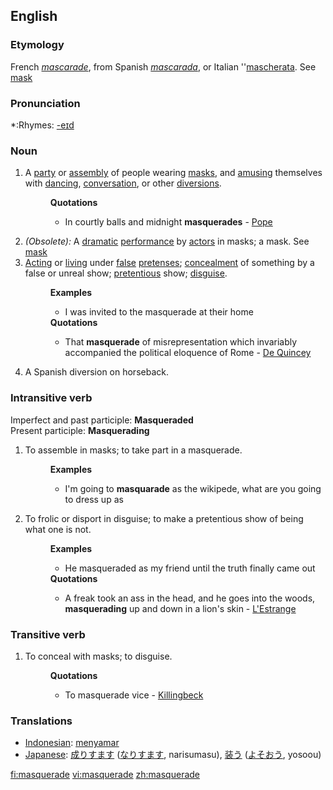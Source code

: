 ==English==
===Etymology===
French ''[[mascarade]]'', from Spanish ''[[mascarada]]'', or Italian ''[[mascherata]]. See [[mask]]

===Pronunciation===
*:Rhymes: [[Rhymes:English:-eɪd|-eɪd]]

===Noun===
#A [[party]] or [[assembly]] of people wearing [[mask]]s, and [[amusing]] themselves with [[dancing]], [[conversation]], or other [[diversions]].
#:'''Quotations'''
#:*In courtly balls and midnight '''masquerades''' - [[Pope]]
#''(Obsolete):'' A [[dramatic]] [[performance]] by [[actor]]s in masks; a mask. See [[mask]]
#[[Acting]] or [[living]] under [[false]] [[pretense]]s; [[concealment]] of something by a false or unreal show; [[pretentious]] show; [[disguise]].
#:'''Examples'''
#:*I was invited to the masquerade at their home
#:'''Quotations'''
#:*That '''masquerade''' of misrepresentation which invariably accompanied the political eloquence of Rome - [[De Quincey]]
#A Spanish diversion on horseback.

===Intransitive verb===
Imperfect and past participle:  '''Masqueraded''' <br>
Present participle: '''Masquerading'''
#To assemble in masks; to take part in a masquerade.
#:'''Examples'''
#:*I'm going to '''masquarade''' as the wikipede, what are you going to dress up as
#To frolic or disport in disguise; to make a pretentious show of being what one is not.
#:'''Examples'''
#:*He masqueraded as my friend until the truth finally came out
#:'''Quotations'''
#:*A freak took an ass in the head, and he goes into the woods, '''masquerading''' up and down in a lion's skin - [[L'Estrange]]
===Transitive verb===
#To conceal with masks; to disguise. 
#:'''Quotations'''
#:*To masquerade vice - [[Killingbeck]]

=== Translations ===
*[[Indonesian]]: [[samar|menyamar]]
*[[Japanese]]: [[成りすます]] ([[なりすます]], narisumasu), [[装う]] ([[よそおう]], yosoou)

[[fi:masquerade]]
[[vi:masquerade]]
[[zh:masquerade]]